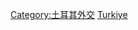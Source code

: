 {{Commonscat|Bilateral relations of Turkey}}

[[Category:土耳其外交|Category:土耳其外交]]
[[Category:各国雙邊關係|Turkiye]]